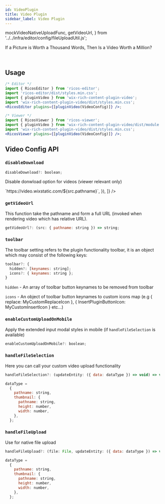 ```yaml
---
id: VideoPlugin
title: Video Plugin
sidebar_label: Video Plugin
---
```


  mockVideoNativeUploadFunc,
  getVideoUrl,
} from '../../infra/editor/config/fileUploadUtil.js';

If a Picture is Worth a Thousand Words, Then Is a Video Worth a Million?

<div className="card">
  <RicosEditorWithMobile
    content={createContent('Add A Video!')}
    placeholder={'Type here!'}
    plugins={[pluginVideo({ handleFileUpload: mockVideoNativeUploadFunc, getVideoUrl })]}
  />
</div>
<br />

## Usage

```jsx
/* Editor */
import { RicosEditor } from 'ricos-editor';
import 'ricos-editor/dist/styles.min.css';
import { pluginVideo } from 'wix-rich-content-plugin-video';
import 'wix-rich-content-plugin-video/dist/styles.min.css';
<RicosEditor plugins={[pluginVideo(VideoConfig)]} />;

/* Viewer */
import { RicosViewer } from 'ricos-viewer';
import { pluginVideo } from 'wix-rich-content-plugin-video/dist/module.viewer';
import 'wix-rich-content-plugin-video/dist/styles.min.css';
<RicosViewer plugins={[pluginVideo(VideoConfig)]} />;
```

## Video Config API

### `disableDownload`

```jsx
disableDownload?: boolean;
```

Disable donwload option for videos (viewer relevant only)

<div className="card">
  <RicosViewer
    content={videoContent}
    placeholder={'Type here!'}
    plugins={[
      pluginVideoViewer({
        disableDownload: true,
        getVideoUrl: src => `https://video.wixstatic.com/${src.pathname}`,
      }),
    ]}
  />
</div>

### `getVideoUrl`

This function take the pathname and form a full URL (invoked when rendering video which has relative URL).

```jsx
getVideoUrl?: (src: { pathname: string }) => string;
```

### `toolbar`

The toolbar setting refers to the plugin functionality toolbar, it is an object which may consist of the following keys:

```jsx
toolbar?: {
  hidden?: [keynames: string];
  icons?: { keynames: string };
}
```

`hidden` - An array of toolbar button keynames to be removed from toolbar

`icons` - An object of toolbar button keynames to custom icons map (e.g { replace: MyCustomReplaceIcon }, { InsertPluginButtonIcon: MyCustomInsertIcon } etc...)

### `enableCustomUploadOnMobile`

Apply the extended input modal styles in mobile (if `handleFileSelection` is available)

```jsx
enableCustomUploadOnMobile?: boolean;
```

### `handleFileSelection`

Here you can call your custom video upload functionality

```jsx
handleFileSelection?: (updateEntity: ({ data: dataType }) => void) => void;

dataType =
  {
    pathname: string,
    thumbnail: {
      pathname: string,
      height: number,
      width: number,
    },
  };
```

### `handleFileUpload`

Use for native file upload

```jsx
handleFileUpload?: (file: File, updateEntity: ({ data: dataType }) => void) => void;

dataType =
  {
    pathname: string,
    thumbnail: {
      pathname: string,
      height: number,
      width: number,
    },
  };
```
